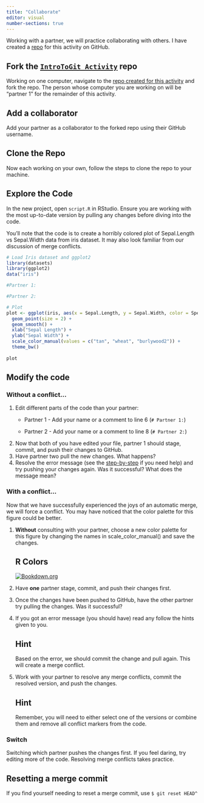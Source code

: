 ```yaml
---
title: "Collaborate"
editor: visual
number-sections: true
---
```


Working with a partner, we will practice collaborating with others. I have created a [repo](https://github.com/bcknr/IntroToGit_Activity) for this activity on GitHub.

## Fork the [`IntroToGit_Activity`](https://github.com/bcknr/IntroToGit_Activity) repo

Working on one computer, navigate to the [repo created for this activity](https://github.com/bcknr/IntroToGit_Activity) and fork the repo. The person whose computer you are working on will be "partner 1" for the remainder of this activity.

## Add a collaborator

Add your partner as a collaborator to the forked repo using their GitHub username.

## Clone the Repo

Now each working on your own, follow the steps to clone the repo to your machine.

## Explore the Code

In the new project, open `script.R` in RStudio. Ensure you are working with the most up-to-date version by pulling any changes before diving into the code.

You'll note that the code is to create a horribly colored plot of Sepal.Length vs Sepal.Width data from iris dataset. It may also look familiar from our discussion of merge conflicts.

```r
# Load Iris dataset and ggplot2
library(datasets)
library(ggplot2)
data("iris")

#Partner 1: 

#Partner 2: 

# Plot
plot <- ggplot(iris, aes(x = Sepal.Length, y = Sepal.Width, color = Species)) +
  geom_point(size = 2) +
  geom_smooth() +
  xlab("Sepal Length") +
  ylab("Sepal Width") +
  scale_color_manual(values = c("tan", "wheat", "burlywood2")) +
  theme_bw()
  
plot
```

## Modify the code

### Without a conflict...

1.  Edit different parts of the code than your partner:
    -   Partner 1 - Add your name or a comment to line 6 (`# Partner 1:`)

    -   Partner 2 - Add your name or a comment to line 8 (`# Partner 2:`)
2.  Now that both of you have edited your file, partner 1 should stage, commit, and push their changes to GitHub.
3.  Have partner two pull the new changes. What happens?
4.  Resolve the error message (see the [step-by-step](../intro/collab.qmd) if you need help) and try pushing your changes again. Was it successful? What does the message mean?

### With a conflict...

Now that we have successfully experienced the joys of an automatic merge, we will force a conflict. You may have noticed that the color palette for this figure could be better.

1.  **Without** consulting with your partner, choose a new color palette for this figure by changing the names in scale_color_manual() and save the changes.

    ::: {.callout-tip collapse="true"}
    ## R Colors

    [![Bookdown.org](/images/colors.png)](https://bookdown.org/hneth/ds4psy/ds4psy_files/figure-html/apx-color-sample-1.png)
    :::

2.  Have **one** partner stage, commit, and push their changes first.

3.  Once the changes have been pushed to GitHub, have the other partner try pulling the changes. Was it successful?

4.  If you got an error message (you should have) read any follow the hints given to you.

    ::: {.callout-tip collapse="true"}
    ## Hint

    Based on the error, we should commit the change and pull again. This will create a merge conflict.
    :::

5.  Work with your partner to resolve any merge conflicts, commit the resolved version, and push the changes.

    ::: {.callout-tip collapse="true"}
    ## Hint

    Remember, you will need to either select one of the versions or combine them and remove all conflict markers from the code.
    :::

### Switch

Switching which partner pushes the changes first. If you feel daring, try editing more of the code. Resolving merge conflicts takes practice.

::: {.callout-tip collapse="true"}
## Resetting a merge commit

If you find yourself needing to reset a merge commit, use `$ git reset HEAD^`
:::

